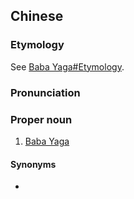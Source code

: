 ==Chinese==
{{zh-forms|gloss=-}}

===Etymology===
See [[Baba Yaga#Etymology]].

===Pronunciation===
{{zh-pron
|m=Bābāyǎgā
|cat=pn
}}

===Proper noun===
{{zh-proper noun}}

# [[Baba Yaga]]

====Synonyms====
* {{zh-l|雅加婆婆}}